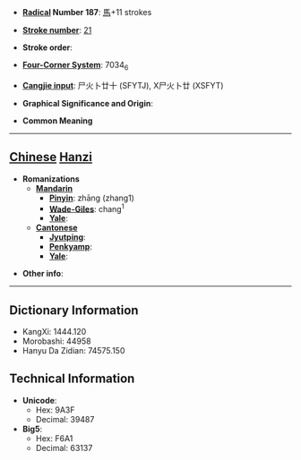 * '''[[Wiktionary:Chinese radical index| Radical]] Number 187''': [[Wiktionary:Chinese radical index 馬|馬]]+11 strokes

* '''[[Wiktionary:Chinese total strokes index|Stroke number]]''': [[Wiktionary:Chinese total strokes index 21|21]]

* '''Stroke order''': 

* '''[[Wiktionary:Chinese four corner index|Four-Corner System]]''': 7034<sub>6</sub>

* '''[[Wiktionary:Chinese Cangjie index|Cangjie input]]''': 尸火卜廿十 (SFYTJ), X尸火卜廿 (XSFYT)

* '''Graphical Significance and Origin''': 

* '''Common Meaning'''

----

== [[Chinese]] [[Hanzi]] ==

* '''Romanizations'''
** '''[[Mandarin]]'''
*** '''[[Pinyin]]''': zhāng (zhang1)
*** '''[[Wade-Giles]]''': chang<sup>1</sup>
*** '''[[Yale]]''': 
** '''[[Cantonese]]'''
*** '''[[Jyutping]]''':
*** '''[[Penkyamp]]''': 
*** '''[[Yale]]''': 

* '''Other info''': 

----

== Dictionary Information ==

* KangXi: 1444.120
* Morobashi: 44958
* Hanyu Da Zidian: 74575.150

== Technical Information ==

* '''Unicode''':
** Hex: 9A3F
** Decimal: 39487
* '''Big5''':
** Hex: F6A1
** Decimal: 63137